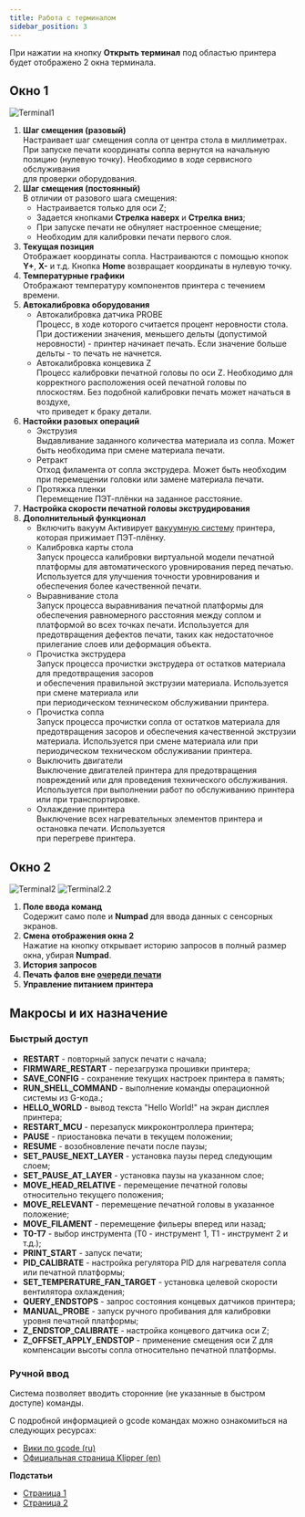 ```yaml
---
title: Работа с терминалом
sidebar_position: 3
---
```

При нажатии на кнопку **Открыть терминал** под областью принтера будет отображено 2 окна терминала.

## Окно 1 

![Terminal1](./img/Terminal1.png)

1. **Шаг смещения (разовый)**\
   Настраивает шаг смещения сопла от центра стола в миллиметрах. При запуске печати координаты 
   сопла вернутся на начальную позицию (нулевую точку). Необходимо в ходе сервисного обслуживания\
   для проверки оборудования.
2. **Шаг смещения (постоянный)**\
   В отличии от разового шага смещения:
   - Настраивается только для оси Z;
   - Задается кнопками **Стрелка наверх** и **Стрелка вниз**;
   - При запуске печати не обнуляет настроенное смещение;
   - Необходим для калибровки печати первого слоя.
3. **Текущая позиция**\
   Отображает координаты сопла. Настраиваются с помощью кнопок **Y+**, **X-** и т.д. 
   Кнопка **Home** возвращает координаты в нулевую точку.
4. **Температурные графики**\
   Отображают температуру компонентов принтера с течением времени.
5. **Автокалибровка оборудования**
   - Автокалибровка датчика PROBE\
      Процесс, в ходе которого считается процент неровности стола. При достижении значения, меньшего 
      дельты (допустимой неровности) - принтер начинает печать. Если значение больше дельты - то 
      печать не начнется.
   - Автокалибровка концевика Z\
      Процесс калибровки печатной головы по оси Z. Необходимо для корректного расположения осей 
      печатной головы по плоскостям. Без подобной калибровки печать может начаться в воздухе,\
      что приведет к браку детали.
6. **Настойки разовых операций**
   - Экструзия\
      Выдавливание заданного количества материала из сопла. Может быть необходима при смене 
      материала печати.
   - Ретракт\
      Отход филамента от сопла экструдера. Может быть необходим при перемещении головки или 
      замене материала печати.
   - Протяжка пленки\
      Перемещение ПЭТ-плёнки на заданное расстояние.
7. **Настройка скорости печатной головы экструдирования**
8. **Дополнительный функционал**
   - Включить вакуум
      Активирует [вакуумную систему](https://yt.omegafuture.ru/articles/RedFabMES-A-171) принтера, 
      которая прижимает ПЭТ-плёнку.
   - Калибровка карты стола\
      Запуск процесса калибровки виртуальной модели печатной платформы для автоматического 
      уровнирования перед печатью. Используется для улучшения точности уровнирования и обеспечения 
      более качественной печати.
   - Выравнивание стола\
      Запуск процесса выравнивания печатной платформы для обеспечения равномерного расстояния между 
      соплом и платформой во всех точках печати. Используется для предотвращения дефектов печати, 
      таких как недостаточное прилегание слоев или деформация объекта.
   - Прочистка экструдера\
      Запуск процесса прочистки экструдера от остатков материала для предотвращения засоров\
      и обеспечения правильной экструзии материала. Используется при смене материала или\
      при периодическом техническом обслуживании принтера.
   - Прочистка сопла\
      Запуск процесса прочистки сопла от остатков материала для предотвращения засоров и обеспечения 
      качественной экструзии материала. Используется при смене материала или при периодическом 
      техническом обслуживании принтера.
   - Выключить двигатели\
      Выключение двигателей принтера для предотвращения повреждений или для проведения технического 
      обслуживания. Используется при выполнении работ по обслуживанию принтера\
      или при транспортировке.
   - Охлаждение принтера\
      Выключение всех нагревательных элементов принтера и остановка печати. Используется\
      при перегреве принтера.

## Окно 2 

![Terminal2](./img/Terminal2.png)
![Terminal2.2](./img/Terminal2.2.png)

1. **Поле ввода команд**\
   Содержит само поле и **Numpad** для ввода данных с сенсорных экранов.
2. **Смена отображения окна 2**\
   Нажатие на кнопку открывает историю запросов в полный размер окна, убирая **Numpad**.
3. **История запросов**
4. **Печать фалов вне [очереди печати](https://yt.omegafuture.ru/articles/RedFabMES-A-780)**
5. **Управление питанием принтера**

## Макросы и их назначение 

### Быстрый доступ 

- **RESTART** - повторный запуск печати с начала;
- **FIRMWARE\_RESTART** - перезагрузка прошивки принтера;
- **SAVE\_CONFIG** - сохранение текущих настроек принтера в память;
- **RUN\_SHELL\_COMMAND** - выполнение команды операционной системы из G-кода.;
- **HELLO\_WORLD** - вывод текста "Hello World!" на экран дисплея принтера;
- **RESTART\_MCU** - перезапуск микроконтроллера принтера;
- **PAUSE** - приостановка печати в текущем положении;
- **RESUME** - возобновление печати после паузы;
- **SET\_PAUSE\_NEXT\_LAYER** - установка паузы перед следующим слоем;
- **SET\_PAUSE\_AT\_LAYER** - установка паузы на указанном слое;
- **MOVE\_HEAD\_RELATIVE** - перемещение печатной головы относительно текущего положения;
- **MOVE\_RELEVANT** - перемещение печатной головы в указанное положение;
- **MOVE\_FILAMENT** - перемещение фильеры вперед или назад;
- **T0-T7** - выбор инструмента (T0 - инструмент 1, T1 - инструмент 2 и т.д.);
- **PRINT\_START** - запуск печати;
- **PID\_CALIBRATE** - настройка регулятора PID для нагревателя сопла или печатной платформы;
- **SET\_TEMPERATURE\_FAN\_TARGET** - установка целевой скорости вентилятора охлаждения;
- **QUERY\_ENDSTOPS** - запрос состояния концевых датчиков принтера;
- **MANUAL\_PROBE** - запуск ручного пробивания для калибровки уровня печатной платформы;
- **Z\_ENDSTOP\_CALIBRATE** - настройка концевого датчика оси Z;
- **Z\_OFFSET\_APPLY\_ENDSTOP** - применение смещения оси Z для компенсации высоты сопла 
относительно печатной платформы.

### Ручной ввод 

Система позволяет вводить сторонние (не указанные в быстром доступе) команды.

С подробной информацией о gcode командах можно ознакомиться на следующих ресурсах:

- [Вики по gcode (ru)](https://klipper.wiki/ru/home/prestige/gcode_cmd)
- [Официальная страница Klipper (en)](https://www.klipper3d.org/G-Codes.html)

**Подстатьи**
- [Страница 1](./page1.md)
- [Страница 2](./page2.md)